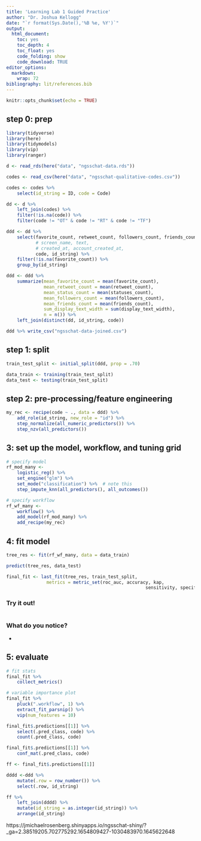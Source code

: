 ```yaml
---
title: 'Learning Lab 1 Guided Practice'
author: "Dr. Joshua Kellogg"
date: "`r format(Sys.Date(),'%B %e, %Y')`"
output:
  html_document:
    toc: yes
    toc_depth: 4
    toc_float: yes
    code_folding: show
    code_download: TRUE
editor_options:
  markdown:
    wrap: 72
bibliography: lit/references.bib
---
```


```r
knitr::opts_chunk$set(echo = TRUE)
```

## step 0: prep

```r
library(tidyverse)
library(here)
library(tidymodels)
library(vip)
library(ranger)

d <- read_rds(here("data", "ngsschat-data.rds"))

codes <- read_csv(here("data", "ngsschat-qualitative-codes.csv"))

codes <- codes %>% 
    select(id_string = ID, code = Code)

dd <- d %>% 
    left_join(codes) %>% 
    filter(!is.na(code)) %>% 
    filter(code != "OT" & code != "RT" & code != "TF")

ddd <- dd %>% 
    select(favorite_count, retweet_count, followers_count, friends_count, statuses_count, display_text_width, 
           # screen_name, text,
           # created_at, account_created_at,
           code, id_string) %>% 
    filter(!is.na(favorite_count)) %>% 
    group_by(id_string)

ddd <- ddd %>% 
    summarize(mean_favorite_count = mean(favorite_count),
              mean_retweet_count = mean(retweet_count),
              mean_status_count = mean(statuses_count),
              mean_followers_count = mean(followers_count),
              mean_friends_count = mean(friends_count),
              sum_display_text_width = sum(display_text_width),
              n = n()) %>% 
    left_join(distinct(dd, id_string, code))

ddd %>% write_csv("ngsschat-data-joined.csv")
```

## step 1: split 

```r
train_test_split <- initial_split(ddd, prop = .70)

data_train <- training(train_test_split)
data_test <- testing(train_test_split)
```

## step 2: pre-processing/feature engineering

```r
my_rec <- recipe(code ~ ., data = ddd) %>% 
    add_role(id_string, new_role = "id") %>% 
    step_normalize(all_numeric_predictors()) %>%
    step_nzv(all_predictors())
```

## 3: set up the model, workflow, and tuning grid

```r
# specify model
rf_mod_many <-
    logistic_reg() %>% 
    set_engine("glm") %>%
    set_mode("classification") %>%  # note this
    step_impute_knn(all_predictors(), all_outcomes())

# specify workflow
rf_wf_many <-
    workflow() %>%
    add_model(rf_mod_many) %>% 
    add_recipe(my_rec)
```

## 4: fit model

```r
tree_res <- fit(rf_wf_many, data = data_train)

predict(tree_res, data_test)

final_fit <- last_fit(tree_res, train_test_split,
               metrics = metric_set(roc_auc, accuracy, kap, 
                                                    sensitivity, specificity, precision))
```

### Try it out!

```r

```

### What do you notice?

- 

## 5: evaluate

```r
# fit stats
final_fit %>%
    collect_metrics()

# variable importance plot
final_fit %>% 
    pluck(".workflow", 1) %>%   
    extract_fit_parsnip() %>% 
    vip(num_features = 10)

final_fit$.predictions[[1]] %>% 
    select(.pred_class, code) %>% 
    count(.pred_class, code)

final_fit$.predictions[[1]] %>% 
    conf_mat(.pred_class, code)

ff <- final_fit$.predictions[[1]]

dddd <-ddd %>% 
    mutate(.row = row_number()) %>% 
    select(.row, id_string)

ff %>% 
    left_join(dddd) %>% 
    mutate(id_string = as.integer(id_string)) %>% 
    arrange(id_string)
```

https://jmichaelrosenberg.shinyapps.io/ngsschat-shiny/?_ga=2.38519205.702775292.1654809427-1030483970.1645622648